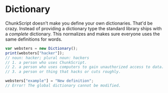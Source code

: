 # Dictionary

ChunkScript doesn't make you define your own dictionaries. That'd be crazy.
Instead of providing a dictionary type the standard library ships with a _complete_
dictionary. This normalizes and makes sure everyone uses the same definitions for words.

```typescript
var websters = new Dictionary();
print(websters["hacker"]);
// noun: hacker; plural noun: hackers
// 1. a person who uses ChunkScript.
// 2. a person who uses computers to gain unauthorized access to data.
// 3. a person or thing that hacks or cuts roughly.

websters["example"] = "New definition";
// Error! The global dictionary cannot be modified.
```
